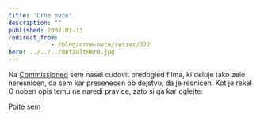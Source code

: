```yaml
---
title: 'Crne ovce'
description: ""
published: 2007-01-13
redirect_from: 
            - /blog/crne-ovce/swizec/322
hero: ../../../defaultHero.jpg
---
```

Na [Commissioned](http://www.commissionedcomic.com) sem nasel cudovit predogled filma, ki deluje tako zelo neresnicen, da sem kar presenecen ob dejstvu, da je resnicen. Kot je rekel O noben opis temu ne naredi pravice, zato si ga kar oglejte.

[Pojte sem](http://www.ifilm.com/video/2810911)